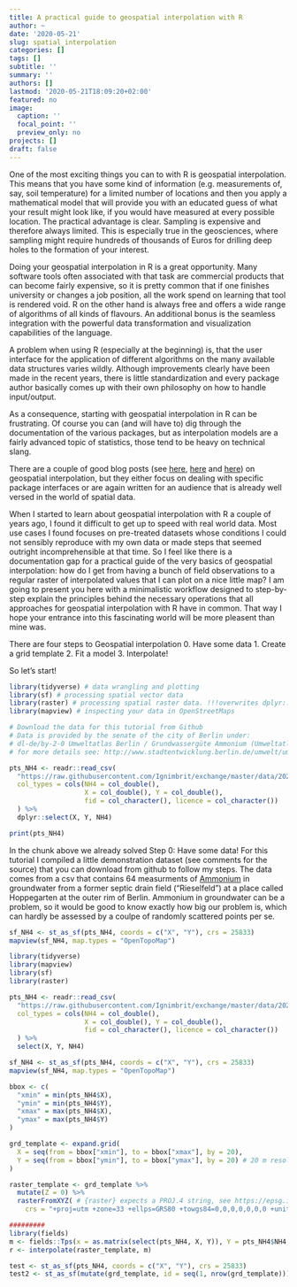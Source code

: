 ```yaml
---
title: A practical guide to geospatial interpolation with R
author: ~
date: '2020-05-21'
slug: spatial_interpolation
categories: []
tags: []
subtitle: ''
summary: ''
authors: []
lastmod: '2020-05-21T18:09:20+02:00'
featured: no
image:
  caption: ''
  focal_point: ''
  preview_only: no
projects: []
draft: false
---
```



One of the most exciting things you can to with R is geospatial interpolation. This means that you have some kind of information (e.g. measurements of, say, soil temperature) for a limited number of locations and then you apply a mathematical model that will provide you with an educated guess of what your result might look like, if you would have measured at every possible location. The practical advantage is clear. Sampling is expensive and therefore always limited. This is especially true in the geosciences, where sampling might require hundreds of thousands of Euros for drilling deep holes to the formation of your interest.  
  
  Doing your geospatial interpolation in R is a great opportunity. Many software tools often associated with that task are commercial products that can become fairly expensive, so it is pretty common that if one finishes university or changes a job position, all the work spend on learning that tool is rendered void. R on the other hand is always free and offers a wide range of algorithms of all kinds of flavours. An additional bonus is the seamless integration with the powerful data transformation and visualization capabilities of the language.
  
  A problem when using R (especially at the beginning) is, that the user interface for the application of different algorithms on the many available data structures varies wildly. Although improvements clearly have been made in the recent years, there is little standardization and every package author basically comes up with their own philosophy on how to handle input/output.
  
  As a consequence, starting with geospatial interpolation in R can be frustrating. Of course you can (and will have to) dig through the documentation of the various packages, but as interpolation models are a fairly advanced topic of statistics, those tend to be heavy on technical slang. 
  
  There are a couple of good blog posts (see [here](https://rpubs.com/nabilabd/118172), [here](https://rspatial.org/raster/analysis/4-interpolation.html) and [here](https://fishandwhistle.net/post/2019/bathymetry-lake-volume-estimation-using-r/)) on geospatial interpolation, but they either focus on dealing with specific package interfaces or are again written for an audience that is already well versed in the world of spatial data.
  
  When I started to learn about geospatial interpolation with R a couple of years ago, I found it difficult to get up to speed with real world data. Most use cases I found focuses on pre-treated datasets whose conditions I could not sensibly reproduce with my own data or made steps that seemed outright incomprehensible at that time. So I feel like there is a documentation gap for a practical guide of the very basics of geospatial interpolation: how do I get from having a bunch of field observations to a regular raster of interpolated values that I can plot on a nice little map? I am going to present you here with a minimalistic workflow designed to step-by-step explain the principles behind the necessary operations that all approaches for geospatial interpolation with R have in common. That way I hope your entrance into this fascinating world will be more pleasent than mine was.  
  
  There are four steps to Geospatial interpolation 
  0. Have some data
  1. Create a grid template
  2. Fit a model 
  3. Interpolate!
  
  So let's start!
  
```r
library(tidyverse) # data wrangling and plotting
library(sf) # processing spatial vector data
library(raster) # processing spatial raster data. !!!overwrites dplyr::select!!!
library(mapview) # inspecting your data in OpenStreetMaps

# Download the data for this tutorial from Github
# Data is provided by the senate of the city of Berlin under:
# dl-de/by-2-0 Umweltatlas Berlin / Grundwassergüte Ammonium (Umweltatlas)
# for more details see: http://www.stadtentwicklung.berlin.de/umwelt/umweltatlas/ia204.htm

pts_NH4 <- readr::read_csv(
  "https://raw.githubusercontent.com/Ignimbrit/exchange/master/data/2020/Ammonium_Hoppegarten.csv",
  col_types = cols(NH4 = col_double(), 
                   X = col_double(), Y = col_double(), 
                   fid = col_character(), licence = col_character())
  ) %>% 
  dplyr::select(X, Y, NH4)

print(pts_NH4)

```
  
  In the chunk above we already solved Step 0: Have some data! For this tutorial I compiled a little demonstration dataset (see comments for the source) that you can download from github to follow my steps. The data comes from a csv that contains 64 measurments of [Ammonium](https://en.wikipedia.org/wiki/Ammonium) in groundwater from a former septic drain field ("Rieselfeld") at a place called Hoppegarten at the outer rim of Berlin. Ammonium in groundwater can be a problem, so it would be good to know exactly how big our problem is, which can hardly be assessed by a coulpe of randomly scattered points per se.
  
```r
sf_NH4 <- st_as_sf(pts_NH4, coords = c("X", "Y"), crs = 25833)
mapview(sf_NH4, map.types = "OpenTopoMap")
```
  
  
```r

library(tidyverse)
library(mapview)
library(sf)
library(raster)

pts_NH4 <- readr::read_csv(
  "https://raw.githubusercontent.com/Ignimbrit/exchange/master/data/2020/Ammonium_Hoppegarten.csv",
  col_types = cols(NH4 = col_double(), 
                   X = col_double(), Y = col_double(), 
                   fid = col_character(), licence = col_character())
  ) %>% 
  select(X, Y, NH4)

sf_NH4 <- st_as_sf(pts_NH4, coords = c("X", "Y"), crs = 25833)
mapview(sf_NH4, map.types = "OpenTopoMap")

bbox <- c(
  "xmin" = min(pts_NH4$X),
  "ymin" = min(pts_NH4$Y),
  "xmax" = max(pts_NH4$X),
  "ymax" = max(pts_NH4$Y)
)

grd_template <- expand.grid(
  X = seq(from = bbox["xmin"], to = bbox["xmax"], by = 20),
  Y = seq(from = bbox["ymin"], to = bbox["ymax"], by = 20) # 20 m resolution
)

raster_template <- grd_template %>% 
  mutate(Z = 0) %>% 
  rasterFromXYZ( # {raster} expects a PROJ.4 string, see https://epsg.io/25833
    crs = "+proj=utm +zone=33 +ellps=GRS80 +towgs84=0,0,0,0,0,0,0 +units=m +no_defs")

#########
library(fields)
m <- fields::Tps(x = as.matrix(select(pts_NH4, X, Y)), Y = pts_NH4$NH4, miles = FALSE)
r <- interpolate(raster_template, m)

test <- st_as_sf(pts_NH4, coords = c("X", "Y"), crs = 25833)
test2 <- st_as_sf(mutate(grd_template, id = seq(1, nrow(grd_template))), coords = c("X", "Y"), crs = 25833)
```

